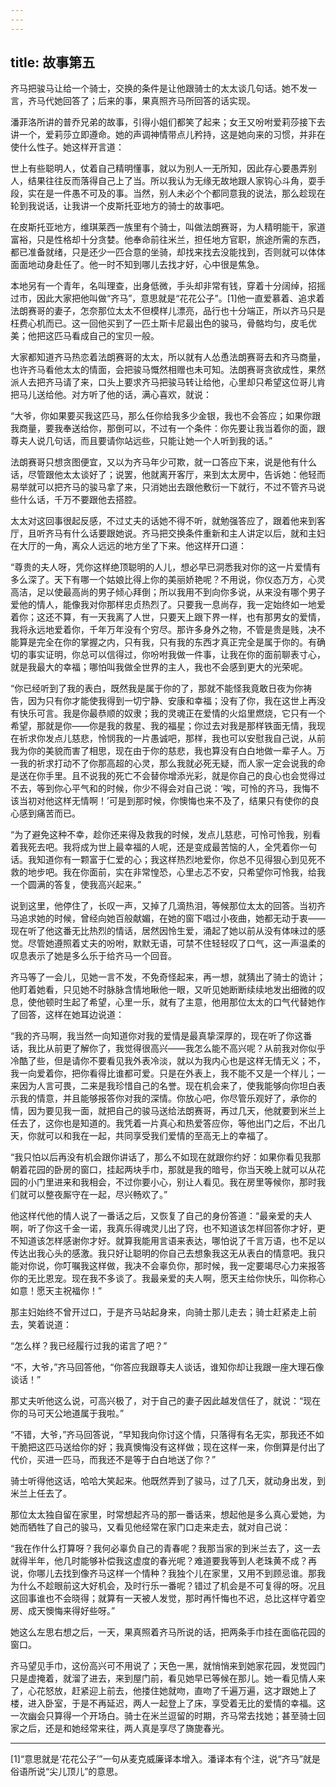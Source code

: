 ```yaml
---
---
---
```

title: 故事第五
---

齐马把骏马让给一个骑士，交换的条件是让他跟骑士的太太谈几句话。她不发一言，齐马代她回答了；后来的事，果真照齐马所回答的话实现。



潘菲洛所讲的普乔兄弟的故事，引得小姐们都笑了起来；女王又吩咐爱莉莎接下去讲一个，爱莉莎立即遵命。她的声调神情带点儿矜持，这是她向来的习惯，并非在使什么性子。她这样开言道：

世上有些聪明人，仗着自己精明懂事，就以为别人一无所知，因此存心要愚弄别人，结果往往反而落得自己上了当。所以我认为无缘无故地跟人家钩心斗角，耍手段，实在是一件愚不可及的事。当然，别人未必个个都同意我的说法，那么趁现在轮到我说话，让我讲一个皮斯托亚地方的骑士的故事吧。

在皮斯托亚地方，维琪莱西一族里有个骑士，叫做法朗赛哥，为人精明能干，家道富裕，只是性格却十分贪婪。他奉命前往米兰，担任地方官职，旅途所需的东西，都已准备就绪，只是还少一匹合意的坐骑，却找来找去没能找到，否则就可以体体面面地动身赴任了。他一时不知到哪儿去找才好，心中很是焦急。

本地另有一个青年，名叫理查，出身低微，手头却非常有钱，穿着十分阔绰，招摇过市，因此大家把他叫做“齐马”，意思就是“花花公子”。[1]他一直爱慕着、追求着法朗赛哥的妻子，怎奈那位太太不但模样儿漂亮，品行也十分端正，所以齐马只是枉费心机而已。这一回他买到了一匹土斯卡尼最出色的骏马，骨骼均匀，皮毛优美；他把这匹马看成自己的宝贝一般。

大家都知道齐马热恋着法朗赛哥的太太，所以就有人怂恿法朗赛哥去和齐马商量，也许齐马看他太太的情面，会把骏马慨然相赠也未可知。法朗赛哥贪欲成性，果然派人去把齐马请了来，口头上要求齐马把骏马转让给他，心里却只希望这位哥儿肯把马儿送给他。对方听了他的话，满心喜欢，就说：

“大爷，你如果要买我这匹马，那么任你给我多少金银，我也不会答应；如果你跟我商量，要我奉送给你，那倒可以，不过有一个条件：你先要让我当着你的面，跟尊夫人说几句话，而且要请你站远些，只能让她一个人听到我的话。”

法朗赛哥只想贪图便宜，又以为齐马年少可欺，就一口答应下来，说是他有什么话，尽管跟他太太谈好了；说罢，他就离开客厅，来到太太房中，告诉她：他轻而易举就可以把齐马的骏马拿了来，只消她出去跟他敷衍一下就行，不过不管齐马说些什么话，千万不要跟他去搭腔。

太太对这回事很起反感，不过丈夫的话她不得不听，就勉强答应了，跟着他来到客厅，且听齐马有什么话要跟她说。齐马把交换条件重新和主人讲定以后，就和主妇在大厅的一角，离众人远远的地方坐了下来。他这样开口道：

“尊贵的夫人呀，凭你这样绝顶聪明的人儿，想必早已洞悉我对你的这一片爱情有多么深了。天下有哪一个姑娘比得上你的美丽娇艳呢？不用说，你仪态万方，心灵高洁，足以使最高尚的男子倾心拜倒；所以我用不到向你多说，从来没有哪个男子爱他的情人，能像我对你那样忠贞热烈了。只要我一息尚存，我一定始终如一地爱着你；这还不算，有一天我离了人世，只要天上跟下界一样，也有那男女的爱情，我将永远地爱着你，千年万年没有个穷尽。那许多身外之物，不管是贵是贱，决不能算是完全在你的掌握之内，只有我，只有我的东西才真正完全是属于你的。有确切的事实证明，你总可以信得过，你吩咐我做一件事，让我在你的面前聊表寸心，就是我最大的幸福；哪怕叫我做全世界的主人，我也不会感到更大的光荣呢。

“你已经听到了我的表白，既然我是属于你的了，那就不能怪我竟敢日夜为你祷告，因为只有你才能使我得到一切宁静、安康和幸福；没有了你，我在这世上再没有快乐可言。我是你最恭顺的奴隶；我的灵魂正在爱情的火焰里燃烧，它只有一个希望，那就是你——你是我的救星、我的福星；你过去对我是那样铁面无情，我现在祈求你发点儿慈悲，怜悯我的一片愚诚吧，那样，我也可以安慰我自己说，从前我为你的美貌而害了相思，现在由于你的慈悲，我也算没有白白地做一辈子人。万一我的祈求打动不了你那高超的心灵，那么我就必死无疑，而人家一定会说我的命是送在你手里。且不说我的死亡不会替你增添光彩，就是你自己的良心也会觉得过不去，等到你心平气和的时候，你少不得会对自己说：‘唉，可怜的齐马，我悔不该当初对他这样无情啊！’可是到那时候，你懊悔也来不及了，结果只有使你的良心感到痛苦而已。

“为了避免这种不幸，趁你还来得及救我的时候，发点儿慈悲，可怜可怜我，别看着我死去吧。我将成为世上最幸福的人呢，还是变成最苦恼的人，全凭着你一句话。我知道你有一颗富于仁爱的心；我这样热烈地爱你，你总不见得狠心到见死不救的地步吧。我在你面前，实在非常惶恐，心里忐忑不安，只希望你可怜我，给我一个圆满的答复，使我高兴起来。”

说到这里，他停住了，长叹一声，又掉了几滴热泪，等候那位太太的回答。当初齐马追求她的时候，曾经向她百般献媚，在她的窗下唱过小夜曲，她都无动于衷——现在听了他这番无比热烈的情话，居然因怜生爱，涌起了她以前从没有体味过的感觉。尽管她遵照着丈夫的吩咐，默默无语，可禁不住轻轻叹了口气，这一声温柔的叹息表示了她是多么乐于给齐马一个回音。

齐马等了一会儿，见她一言不发，不免奇怪起来，再一想，就猜出了骑士的诡计；他盯着她看，只见她不时脉脉含情地瞅他一眼，又听见她断断续续地发出细微的叹息，使他顿时生起了希望，心里一乐，就有了主意，他用那位太太的口气代替她作了回答，这样在她耳边说道：

“我的齐马啊，我当然一向知道你对我的爱情是最真挚深厚的，现在听了你这番话，我比从前更了解你了，我觉得很高兴——我怎么能不高兴呢？从前我对你似乎冷酷了些，但是请你不要看见我外表冷淡，就以为我内心也是这样无情无义；不，我一向爱着你，把你看得比谁都可爱。只是在外表上，我不能不又是一个样儿；一来因为人言可畏，二来是我珍惜自己的名誉。现在机会来了，使我能够向你坦白表示我的情意，并且能够报答你对我的深情。你放心吧，你尽管乐观好了，承你的情，因为要见我一面，就把自己的骏马送给法朗赛哥，再过几天，他就要到米兰上任去了，这你也是知道的。我凭着一片真心和热爱答应你，等他出门之后，不出几天，你就可以和我在一起，共同享受我们爱情的至高无上的幸福了。

“我只怕以后再没有机会跟你讲话了，那么不如现在就跟你约好：如果你看见我那朝着花园的卧房的窗口，挂起两块手巾，那就是我的暗号，你当天晚上就可以从花园的小门里进来和我相会，不过你要小心，别让人看见。我在房里等候你，那时我们就可以整夜厮守在一起，尽兴畅欢了。”

他这样代他的情人说了一番话之后，又恢复了自己的身份答道：“最亲爱的夫人啊，听了你这千金一诺，我真乐得魂灵儿出了窍，也不知道该怎样回答你才好，更不知道该怎样感谢你才好。就算我能用言语来表达，哪怕说了千言万语，也不足以传达出我心头的感激。我只好让聪明的你自己去想象我这无从表白的情意吧。我只能对你说，你叮嘱我这样做，我决不会辜负你，那时候，我一定要竭尽心力来报答你的无比恩宠。现在我不多谈了。我最亲爱的夫人啊，愿天主给你快乐，叫你称心如意！愿天主祝福你！”

那主妇始终不曾开过口，于是齐马站起身来，向骑士那儿走去；骑士赶紧走上前去，笑着说道：

“怎么样？我已经履行过我的诺言了吧？”

“不，大爷，”齐马回答他，“你答应我跟尊夫人谈话，谁知你却让我跟一座大理石像谈话！”

那丈夫听他这么说，可高兴极了，对于自己的妻子因此越发信任了，就说：“现在你的马可天公地道属于我啦。”

“不错，大爷，”齐马回答说，“早知我向你讨这个情，只落得有名无实，那我还不如干脆把这匹马送给你的好；我真懊悔没有这样做；现在这样一来，你倒算是付出了代价，买进一匹马，而我还不是等于白白地送了你？”

骑士听得他这话，哈哈大笑起来。他既然弄到了骏马，过了几天，就动身出发，到米兰上任去了。

那位太太独自留在家里，时常想起齐马的那一番话来，想起他是多么真心爱她，为她而牺牲了自己的骏马，又看见他经常在家门口走来走去，就对自己说：

“我在作什么打算呀？我何必辜负自己的青春呢？我那当家的到米兰去了，这一去就得半年，他几时能够补偿我这虚度的春光呢？难道要我等到人老珠黄不成？再说，你哪儿去找到像齐马这样一个情种？我独个儿在家里，又用不到顾忌谁。那我为什么不趁眼前这大好机会，及时行乐一番呢？错过了机会是不可复得的呀。况且这回事谁也不会晓得；就算有一天被人发觉，那时再忏悔也不迟，总比这样守着空房、成天懊悔来得好些呀。”

她这么左思右想之后，一天，果真照着齐马所说的话，把两条手巾挂在面临花园的窗口。

齐马望见手巾，这份高兴可不用说了；天色一黑，就悄悄来到她家花园，发觉园门只是虚掩着，就溜了进去，来到屋门前，看见她早已等候在那儿。她一看见情人来了，心花怒放，赶紧迎上前去，他搂住她就吻，直吻了千遍万遍，这才跟她上了楼，进入卧室，于是不再延迟，两人一起登上了床，享受着无比的爱情的幸福。这一次幽会只算得一个开场白。骑士在米兰逗留的时期，齐马常去找她；甚至骑士回家之后，还是和她经常来往，两人真是享尽了旖旎春光。



* * *



[1]“意思就是‘花花公子’”一句从麦克威廉译本增入。潘译本有个注，说“齐马”就是俗语所说“尖儿顶儿”的意思。